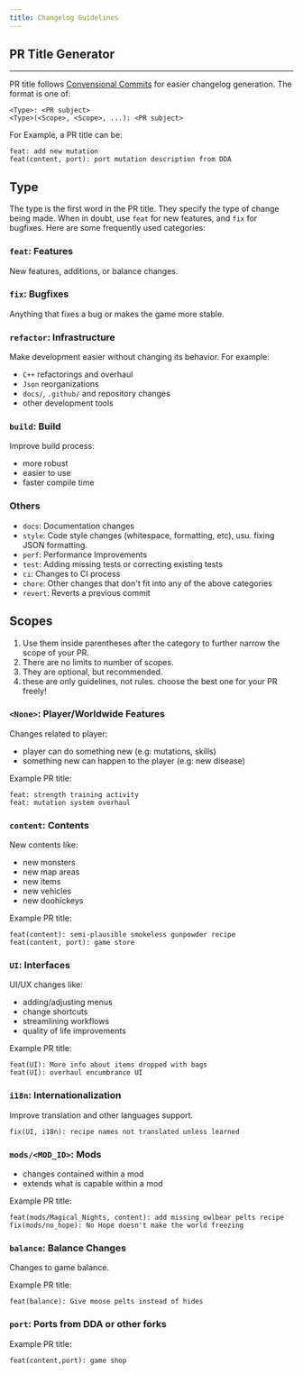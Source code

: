 ```yaml
---
title: Changelog Guidelines
---
```



## PR Title Generator

<Conventional />

---

PR title follows [Convensional Commits](https://www.conventionalcommits.org/en/v1.0.0/) for easier
changelog generation. The format is one of:

```
<Type>: <PR subject>
<Type>(<Scope>, <Scope>, ...): <PR subject>
```

For Example, a PR title can be:

```
feat: add new mutation
feat(content, port): port mutation description from DDA
```


## Type

The type is the first word in the PR title. They specify the type of change being made. When in
doubt, use `feat` for new features, and `fix` for bugfixes. Here are some frequently used
categories:

### `feat`: Features

New features, additions, or balance changes.

### `fix`: Bugfixes

Anything that fixes a bug or makes the game more stable.

### `refactor`: Infrastructure

Make development easier without changing its behavior. For example:

- `C++` refactorings and overhaul
- `Json` reorganizations
- `docs/`, `.github/` and repository changes
- other development tools

### `build`: Build

Improve build process:

- more robust
- easier to use
- faster compile time

### Others

- `docs`: Documentation changes
- `style`: Code style changes (whitespace, formatting, etc), usu. fixing JSON formatting.
- `perf`: Performance Improvements
- `test`: Adding missing tests or correcting existing tests
- `ci`: Changes to CI process
- `chore`: Other changes that don't fit into any of the above categories
- `revert`: Reverts a previous commit

## Scopes

1. Use them inside parentheses after the category to further narrow the scope of your PR.
2. There are no limits to number of scopes.
3. They are optional, but recommended.
4. these are only guidelines, not rules. choose the best one for your PR freely!

### `<None>`: Player/Worldwide Features

Changes related to player:

- player can do something new (e.g: mutations, skills)
- something new can happen to the player (e.g: new disease)

Example PR title:

```
feat: strength training activity
feat: mutation system overhaul
```

### `content`: Contents

New contents like:

- new monsters
- new map areas
- new items
- new vehicles
- new doohickeys

Example PR title:

```
feat(content): semi-plausible smokeless gunpowder recipe
feat(content, port): game store
```

### `UI`: Interfaces

UI/UX changes like:

- adding/adjusting menus
- change shortcuts
- streamlining workflows
- quality of life improvements

Example PR title:

```
feat(UI): More info about items dropped with bags
feat(UI): overhaul encumbrance UI
```

### `i18n`: Internationalization

Improve translation and other languages support.

```
fix(UI, i18n): recipe names not translated unless learned
```

### `mods/<MOD_ID>`: Mods

- changes contained within a mod
- extends what is capable within a mod

Example PR title:

```
feat(mods/Magical_Nights, content): add missing owlbear pelts recipe
fix(mods/no_hope): No Hope doesn't make the world freezing
```

### `balance`: Balance Changes

Changes to game balance.

Example PR title:

```
feat(balance): Give moose pelts instead of hides
```

### `port`: Ports from DDA or other forks

Example PR title:

```
feat(content,port): game shop
```
